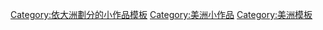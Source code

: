 {{Catnav|頁面分類|總類|維基百科模板|條目信息與編輯模板|小作品模板|地理小作品模板}}
{{美洲}}
[[Category:依大洲劃分的小作品模板|Category:依大洲劃分的小作品模板]]
[[Category:美洲小作品|Category:美洲小作品]]
[[Category:美洲模板|Category:美洲模板]]